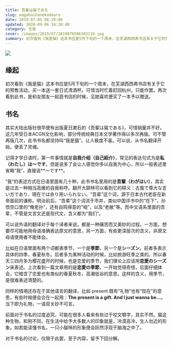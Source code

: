 ```yaml
---
title: 吾輩は猫である
slug: wagahaihanekodearu
date: 2019-07-05 06:29:06
updated: 2020-09-06 16:20:40
category: 文章
cover: /images/2019/07/2019070506303116.jpg
summary: 初次看到《我是猫》这本书应是5月下旬的一个周末，在芜湖西西弗书店有关于它的预售活动，买一本送一套日式清酒杯。可惜当时忙着赶回杭州，只能作罢。
---
```


![](/images/2019/07/2019070506303116.jpg)

## 缘起

初次看到《我是猫》这本书应是5月下旬的一个周末，在芜湖西西弗书店有关于它的预售活动，买一本送一套日式清酒杯。可惜当时忙着赶回杭州，只能作罢。再次看到此书，是和女朋友一起逛书店的时候，见她喜欢便买了一本予以赠送。

## 书名

其实大陆出版社很早便有出版夏日漱石的《吾輩は猫である》，可惜销量并不好。这几年受日本ACGN文化影响，部分传统经典日本文学著作得以多次再版。可不管再版几次，此书书名都坚持叫“我是猫”，让人极度不喜。可以说，从书名翻译开始，便丢了灵魂。

记得才学日语时，第一件事情就是**自我介绍（自己紹介）**，常见的表达句式为是**私（わたし）は〜です**。但是说多了会让人感觉你多以自我为中心，所以一般表述里省略“我”，直接说**～です**。

“我”的表述方式在日语里面有几十种，此书书名里用的是**吾輩（わがはい）**，其实是过去一种相当高傲的自我称呼。翻开大辞林可以看到它的释义：古風で尊大な言い方であり、現在では余り用いられない。“吾辈”这个词，源于日本古代老臣在新帝面前的谦称。明治前后，“吾辈”这个词流于市井，类似中国评书中的“在下”，孙悟空口里的“俺老孙”，还有自鸣得意的“咱”，以及“老敝”等。而中文语系里面的吾辈，不管是文言文还是现代文，含义都为“我们”。

可以说外语的翻译对于每个译者来说，都是一种痛苦而又美妙的过程。一方面，想要尽可能地用母语准确表达原文的意思，另一方面，有些更深层次的含义，非原文母语使用者不能体会。

比如在日语里面有两个词都表季节，一个是**季節**，另一个是**シーズン**。前者多表示具体的四季，春夏秋冬。后者多为某种活动的时候，比如旅游旺季之类的。所以春天三四月多为樱花盛开的时候，也是恋爱的季节，我们理论上应该用**恋愛のシーズン**来表述。上次看到一篇文章用的是**恋愛の季節**，一开始觉得奇怪，后面仔细体会，它暗含了恋爱也有类似的春夏秋冬，高潮低谷的意思。这样的含义，用季节，是很难表述清楚的。

同样的情境还存在于其他语言的翻译，比如 present 既有“礼物”也有“现在”的意思，有些时候便会合在一起用：**The present is a gift. And I just wanna be...**。当下即为礼物，一语双关妙不可言。

前面对于书名的过度追究，可能在很多人看来有些过于咬文嚼字，其实不然。猫这种生物，和狗不同，在生活中给予大多数人的印象就是，冷漠高冷，生人勿近的形象。如若能读懂书名，一只小猫咪的形象便会跃然浮现于脑海之中了。

对于书名的讨论，仅限于此罢，至于内容，留予下回分解。
